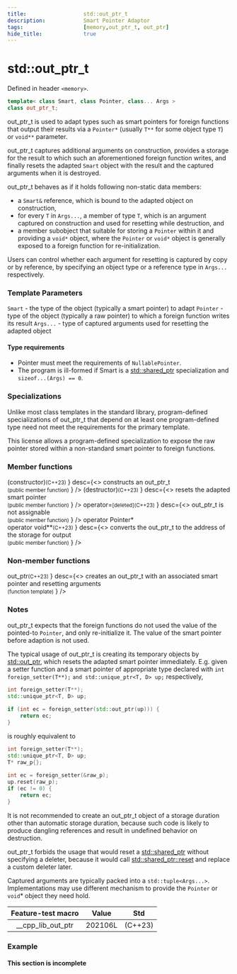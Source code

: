 ```yaml
---
title:                  std::out_ptr_t
description:            Smart Pointer Adaptor
tags:                   [memory,out_ptr_t, out_ptr]
hide_title:             true
---
```



# std::out_ptr_t

Defined in header `<memory>`.


```cpp title="C++23"
template< class Smart, class Pointer, class... Args >
class out_ptr_t;
```

out_ptr_t is used to adapt types such as smart pointers for foreign functions that output their results via a `Pointer*` (usually `T**` for some object type `T`) or `void**` parameter.

out_ptr_t captures additional arguments on construction, provides a storage for the result to which such an aforementioned foreign function writes, 
and finally resets the adapted `Smart` object with the result and the captured arguments when it is destroyed.

out_ptr_t behaves as if it holds following non-static data members:

* a `Smart&` reference, which is bound to the adapted object on construction,
* for every `T` in `Args...`, a member of type `T`, which is an argument captured on construction and used for resetting while destruction, and
* a member subobject that suitable for storing a `Pointer` within it and providing a `void*` object, where the `Pointer` or `void*` object is generally exposed 
to a foreign function for re-initialization.

Users can control whether each argument for resetting is captured by copy or by reference, by specifying an object type or a reference type in `Args...` respectively.

### Template Parameters

`Smart`	-	the type of the object (typically a smart pointer) to adapt
`Pointer`	-	type of the object (typically a raw pointer) to which a foreign function writes its result
`Args...`	-	type of captured arguments used for resetting the adapted object

#### Type requirements
* Pointer must meet the requirements of `NullablePointer`.
* The program is ill-formed if Smart is a [std::shared_ptr](../shared_ptr) specialization and `sizeof...(Args) == 0`.

### Specializations
Unlike most class templates in the standard library, program-defined specializations of out_ptr_t that depend on at least one program-defined 
type need not meet the requirements for the primary template.

This license allows a program-defined specialization to expose the raw pointer stored within a non-standard smart pointer to foreign functions.

### Member functions

<SymbolTable noTraits>
    <Symbol autoLink linkName="/docs/std/memory/_out_ptr_t/out_ptr_t" 
                name={<>
                (constructor)<small>(C++23)</small>
			    </>}               
                desc={<>
                constructs an out_ptr_t <br/>
                <small>(public member function)</small>
                </>}
                />
    <Symbol autoLink linkName="/docs/std/memory/_out_ptr_t/~out_ptr_t" 
                name={<>
                (destructor)<small>(C++23)</small>
			    </>}               
                desc={<>
                resets the adapted smart pointer <br/>
                <small>(public member function)</small>
                </>}
                />
    <Symbol
                name={<>
                operator=<small>[deleted](C++23)</small>
			    </>}               
                desc={<>
                out_ptr_t is not assignable <br/>
                <small>(public member function)</small>
                </>}
                />
    <Symbol autoLink linkName="/docs/std/memory/_out_ptr_t/operator_ptr" 
                name={<>
                operator Pointer* <br/>
                operator void**<small>(C++23)</small>
			    </>}               
                desc={<>
                converts the out_ptr_t to the address of the storage for output <br/>
                <small>(public member function)</small>
                </>}
                />
</SymbolTable>

### Non-member functions

<SymbolTable noTraits>
    <Symbol autoLink linkName="/docs/std/memory/out_ptr" 
                name={<>
                out_ptr<small>(C++23)</small>
			    </>}               
                desc={<>
                creates an out_ptr_t with an associated smart pointer and resetting arguments <br/>
                <small>(function template)</small>
                </>}
                />
</SymbolTable>

### Notes
out_ptr_t expects that the foreign functions do not used the value of the pointed-to `Pointer`, 
and only re-initialize it. The value of the smart pointer before adaption is not used.

The typical usage of out_ptr_t is creating its temporary objects by [std::out_ptr](../out_ptr), which resets the adapted smart pointer immediately. 
E.g. given a setter function and a smart pointer of appropriate type declared with
`int foreign_setter(T**);` `and std::unique_ptr<T, D> up;` respectively,
```cpp
int foreign_setter(T**);
std::unique_ptr<T, D> up;
 
if (int ec = foreign_setter(std::out_ptr(up))) {
    return ec;
}
```
is roughly equivalent to
```cpp
int foreign_setter(T**);
std::unique_ptr<T, D> up;
T* raw_p{};
 
int ec = foreign_setter(&raw_p);
up.reset(raw_p);
if (ec != 0) {
    return ec;
}
```

It is not recommended to create an out_ptr_t object of a storage duration other than automatic storage duration, 
because such code is likely to produce dangling references and result in undefined behavior on destruction.

out_ptr_t forbids the usage that would reset a [std::shared_ptr](../shared_ptr) without specifying a deleter, 
because it would call [std::shared_ptr::reset](../_shared_ptr/reset) and replace a custom deleter later.

Captured arguments are typically packed into a `std::tuple<Args...>`. 
Implementations may use different mechanism to provide the `Pointer` or `void`* object they need hold.

| Feature-test macro |  Value  |   Std   |
|:------------------:|:-------:|:-------:|
| __cpp_lib_out_ptr  | 202106L | (C++23) |

### Example
#### This section is incomplete

